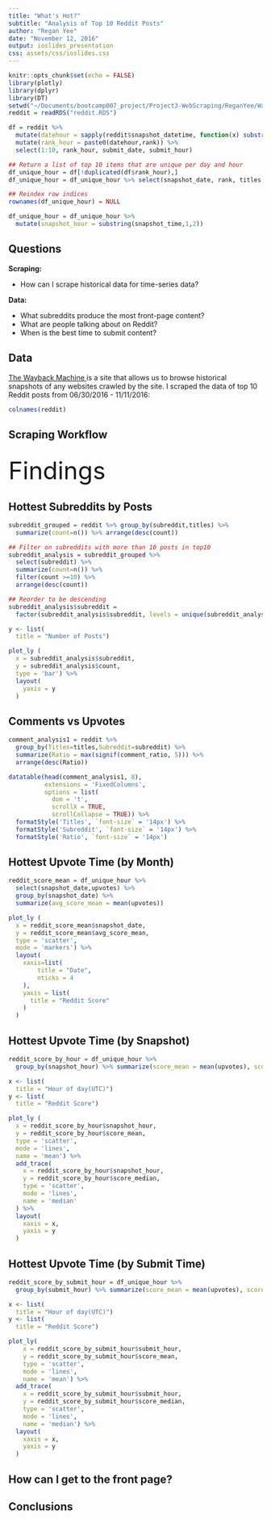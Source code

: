 ```yaml
---
title: "What's Hot?"
subtitle: "Analysis of Top 10 Reddit Posts"
author: "Regan Yee"
date: "November 12, 2016"
output: ioslides_presentation
css: assets/css/ioslides.css
---
```


```r
knitr::opts_chunk$set(echo = FALSE)
library(plotly)
library(dplyr)
library(DT)
setwd("~/Documents/bootcamp007_project/Project3-WebScraping/ReganYee/Wayback")
reddit = readRDS("reddit.RDS")

df = reddit %>% 
  mutate(datehour = sapply(reddit$snapshot_datetime, function(x) substring(x,1,10))) %>% 
  mutate(rank_hour = paste0(datehour,rank)) %>% 
  select(1:10, rank_hour, submit_date, submit_hour)

## Return a list of top 10 items that are unique per day and hour
df_unique_hour = df[!duplicated(df$rank_hour),]
df_unique_hour = df_unique_hour %>% select(snapshot_date, rank, titles, subreddit, upvotes, comments, submitter, snapshot_time, url, submit_datetime, submit_date, submit_hour)

## Reindex row indices
rownames(df_unique_hour) = NULL

df_unique_hour = df_unique_hour %>%
  mutate(snapshot_hour = substring(snapshot_time,1,2))
```

## Questions
<b>Scraping:</b>

- How can I scrape historical data for time-series data?

<b>Data:</b>

- What subreddits produce the most front-page content?
- What are people talking about on Reddit?
- When is the best time to submit content?

## Data 
<a href="https://archive.org/web/"> The Wayback Machine </a> is a site that allows us to browse historical snapshots of any websites crawled by the site. 
I scraped the data of top 10 Reddit posts from 06/30/2016 - 11/11/2016:

```r
colnames(reddit)
```

## Scraping Workflow

## {.flexbox .vcenter}
<div class="centered">
<font size="+5">Findings</font>
</div>

## Hottest Subreddits by Posts
```r
subreddit_grouped = reddit %>% group_by(subreddit,titles) %>%
  summarize(count=n()) %>% arrange(desc(count))

## Filter on subreddits with more than 10 posts in top10
subreddit_analysis = subreddit_grouped %>% 
  select(subreddit) %>% 
  summarize(count=n()) %>% 
  filter(count >=10) %>% 
  arrange(desc(count))

## Reorder to be descending
subreddit_analysis$subreddit = 
  factor(subreddit_analysis$subreddit, levels = unique(subreddit_analysis$subreddit)[order(subreddit_analysis$count, decreasing = TRUE)])

y <- list(
  title = "Number of Posts")

plot_ly (
  x = subreddit_analysis$subreddit,
  y = subreddit_analysis$count,
  type = 'bar') %>% 
  layout(
    yaxis = y
  )
```

## Comments vs Upvotes
```r
comment_analysis1 = reddit %>% 
  group_by(Titles=titles,Subreddit=subreddit) %>% 
  summarize(Ratio = max(signif(comment_ratio, 5))) %>% 
  arrange(desc(Ratio)) 

datatable(head(comment_analysis1, 8),
          extensions = 'FixedColumns',
          options = list(
            dom = 't',
            scrollX = TRUE,
            scrollCollapse = TRUE)) %>% 
  formatStyle('Titles', `font-size` = '14px') %>% 
  formatStyle('Subreddit', `font-size` = '14px') %>% 
  formatStyle('Ratio', `font-size` = '14px')
```

## Hottest Upvote Time (by Month)
```r
reddit_score_mean = df_unique_hour %>% 
  select(snapshot_date,upvotes) %>% 
  group_by(snapshot_date) %>% 
  summarize(avg_score_mean = mean(upvotes))

plot_ly (
  x = reddit_score_mean$snapshot_date,
  y = reddit_score_mean$avg_score_mean,
  type = 'scatter',
  mode = 'markers') %>% 
  layout(
    xaxis=list(
        title = "Date",
        nticks = 4
    ),
    yaxis = list(
      title = "Reddit Score"
    )
  )
```

## Hottest Upvote Time (by Snapshot)
```r
reddit_score_by_hour = df_unique_hour %>% 
  group_by(snapshot_hour) %>% summarize(score_mean = mean(upvotes), score_median = median(upvotes))

x <- list(
  title = "Hour of day(UTC)")
y <- list(
  title = "Reddit Score")

plot_ly (
  x = reddit_score_by_hour$snapshot_hour,
  y = reddit_score_by_hour$score_mean,
  type = 'scatter',
  mode = 'lines',
  name = 'mean') %>% 
  add_trace(
    x = reddit_score_by_hour$snapshot_hour,
    y = reddit_score_by_hour$score_median,
    type = 'scatter',
    mode = 'lines',
    name = 'median'
  ) %>% 
  layout(
    xaxis = x,
    yaxis = y
  )
```

## Hottest Upvote Time (by Submit Time)
```r
reddit_score_by_submit_hour = df_unique_hour %>% 
  group_by(submit_hour) %>% summarize(score_mean = mean(upvotes), score_median = median(upvotes))

x <- list(
  title = "Hour of day(UTC)")
y <- list(
  title = "Reddit Score")

plot_ly(
    x = reddit_score_by_submit_hour$submit_hour,
    y = reddit_score_by_submit_hour$score_mean,
    type = 'scatter',
    mode = 'lines',
    name = 'mean') %>% 
  add_trace(
    x = reddit_score_by_submit_hour$submit_hour,
    y = reddit_score_by_submit_hour$score_median,
    type = 'scatter',
    mode = 'lines',
    name = 'median') %>% 
  layout(
    xaxis = x,
    yaxis = y
  )
```



## How can I get to the front page?

## Conclusions

